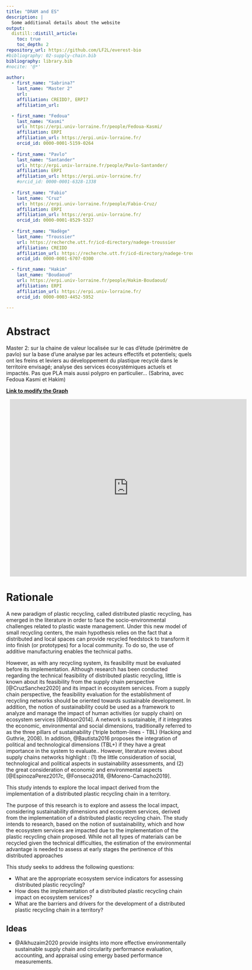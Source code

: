 ```yaml
---
title: "DRAM and ES"
description: |
  Some additional details about the website
output:
  distill::distill_article:
    toc: true
    toc_depth: 2
repository_url: https://github.com/LF2L/everest-bio
#bibliography: 02-supply-chain.bib
bibliography: library.bib
#nocite: '@*'
  
author:
  - first_name: "Sabrina?"
    last_name: "Master 2"
    url: 
    affiliation: CREIDD?, ERPI?
    affiliation_url: 

  - first_name: "Fedoua"
    last_name: "Kasmi"
    url: https://erpi.univ-lorraine.fr/people/Fedoua-Kasmi/
    affiliation: ERPI
    affiliation_url: https://erpi.univ-lorraine.fr/
    orcid_id: 0000-0001-5159-0264
        
  - first_name: "Pavlo"
    last_name: "Santander"
    url: http://erpi.univ-lorraine.fr/people/Pavlo-Santander/
    affiliation: ERPI
    affiliation_url: https://erpi.univ-lorraine.fr/
    #orcid_id: 0000-0001-6328-1338
    
  - first_name: "Fabio"
    last_name: "Cruz"
    url: https://erpi.univ-lorraine.fr/people/Fabio-Cruz/
    affiliation: ERPI
    affiliation_url: https://erpi.univ-lorraine.fr/
    orcid_id: 0000-0001-8529-5327    
    
  - first_name: "Nadège"
    last_name: "Troussier"
    url: https://recherche.utt.fr/icd-directory/nadege-troussier
    affiliation: CREIDD
    affiliation_url: https://recherche.utt.fr/icd-directory/nadege-troussier
    orcid_id: 0000-0001-6707-0300

  - first_name: "Hakim"
    last_name: "Boudaoud"
    url: https://erpi.univ-lorraine.fr/people/Hakim-Boudaoud/
    affiliation: ERPI
    affiliation_url: https://erpi.univ-lorraine.fr/
    orcid_id: 0000-0003-4452-5952
   
---
```



# Abstract

Master 2: sur la chaine de valeur localisée sur le cas d’étude (périmètre de pavlo) sur la base d’une analyse par les acteurs effectifs et potentiels; quels ont les freins et leviers au développement du plastique recyclé dans le territoire envisagé; analyse des services écosystémiques actuels et impactés. Pas que PLA mais aussi polypro en particulier… (Sabrina, avec Fedoua Kasmi et Hakim) 



[**Link to modify the Graph**](https://lucid.app/lucidchart/invitations/accept/f6847ab0-3fd4-4749-a581-669058760d2d)

:::l-page
<div style="width: 100%; height: 480px; margin: 10px; position: relative;"><iframe allowfullscreen frameborder="0" style="width:640px; height:480px" src="https://lucid.app/documents/embeddedchart/945c1be7-a621-4c3e-9267-f77f2fb2855a" id="Nb17wGQ7otTB"></iframe></div>
:::

# Rationale

A new paradigm of plastic recycling, called distributed plastic recycling, has emerged in the literature in order to face the socio-environmental challenges related to plastic waste management. Under this new model of small recycling centers, the main hypothesis relies on the fact that a distributed and local spaces can provide recycled feedstock to transform it into finish (or prototypes) for a local community. To do so, the use of additive manufacturing enables the technical paths. 

  However, as with any recycling system, its feasibility must be evaluated before its implementation. Although research has been conducted regarding the technical feasibility of distributed plastic recycling, little is known about its feasibility from the supply chain perspective [@CruzSanchez2020] and its impact in ecosystem services. 
From a supply chain perspective, the feasibility evaluation for the establishment of recycling networks should be oriented towards sustainable development. 
In addition, the notion of sustainability could be used as a framework to analyze and manage the impact of human activities (or supply chain) on ecosystem services [@Abson2014].
A network is sustainable, if it integrates the economic, environmental and social dimensions, traditionally referred to as the three pillars of sustainability (’triple bottom-lines - TBL) (Hacking and Guthrie, 2008). 
In addition, @Bautista2016 proposes the integration of political and technological dimensions (TBL+) if they have a great importance in the system to evaluate.. However, literature reviews about supply chains networks highlight : 
(1) the little consideration of social, technological and political aspects in sustainability assessments, and 
(2) the great consideration of economic and environmental aspects 
[@EspinozaPerez2017c, @Fonseca2018, @Moreno-Camacho2019]. 


This study intends to explore the local impact derived from the implementation of a distributed plastic recycling chain in a territory.  

The purpose of this research is to explore and assess the local impact, considering sustainability dimensions and ecosystem services, derived from the implementation of a distributed plastic recycling chain. 
The study intends to research, based on the notion of sustainability, which and how the ecosystem services are impacted due to the implementation of the plastic recycling chain proposed. 
While not all types of materials can be recycled given the technical difficulties, the estimation of the environmental advantage is needed to assess at early stages the pertinence of this distributed approaches  

This study seeks to address the following questions: 

- What are the appropriate ecosystem service indicators for assessing distributed plastic recycling? 
- How does the implementation of a distributed plastic recycling chain impact on ecosystem services? 
- What are the barriers and drivers for the development of a distributed plastic recycling chain in a territory? 
 

 
## Ideas

- @Alkhuzaim2020 provide insights into more effective environmentally sustainable supply chain and circularity performance evaluation, accounting, and appraisal using emergy based performance measurements. 
 


